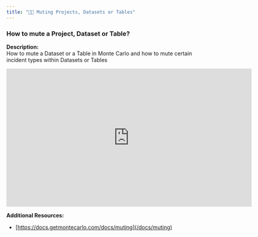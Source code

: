 ```yaml
---
title: "🧑‍🎓 Muting Projects, Datasets or Tables"
---
```


### How to mute a Project, Dataset or Table?

**Description:**  
How to mute a Dataset or a Table in Monte Carlo and how to mute certain incident types within Datasets or Tables

<iframe title="vimeo-player" src="https://player.vimeo.com/video/869245801?h=02494c1b3c" width="640" height="360" frameborder="0"    allowfullscreen></iframe>

**Additional Resources:** 

* [https://docs.getmontecarlo.com/docs/muting](/docs/muting)